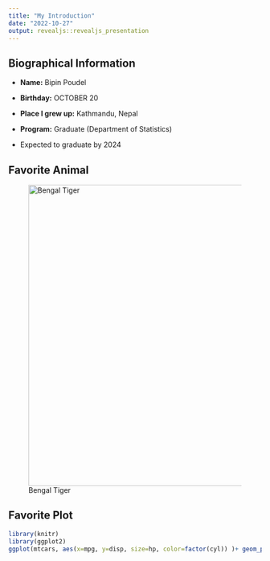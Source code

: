 ```yaml
---
title: "My Introduction"
date: "2022-10-27"
output: revealjs::revealjs_presentation
---
```


## Biographical Information

-   **Name:** Bipin Poudel

-   **Birthday:** OCTOBER 20

-   **Place I grew up:** Kathmandu, Nepal

-   **Program:** Graduate (Department of Statistics)

-   Expected to graduate by 2024

## Favorite Animal

![Bengal Tiger](BengalTiger.jpg){width="600" height="600"}

## Favorite Plot

```r
library(knitr)
library(ggplot2)
ggplot(mtcars, aes(x=mpg, y=disp, size=hp, color=factor(cyl)) )+ geom_point()+ggtitle("MPG vs Disp. by Cyl")
```
